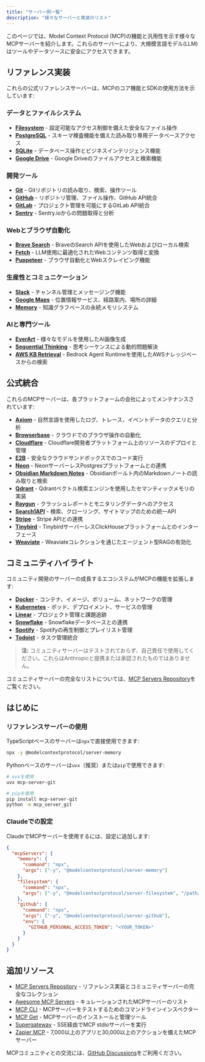 ```yaml
---
title: "サーバー例一覧"
description: "様々なサーバーと実装のリスト"
---
```


このページでは、Model Context Protocol (MCP)の機能と汎用性を示す様々なMCPサーバーを紹介します。これらのサーバーにより、大規模言語モデル(LLM)はツールやデータソースに安全にアクセスできます。

## リファレンス実装

これらの公式リファレンスサーバーは、MCPのコア機能とSDKの使用方法を示しています:

### データとファイルシステム
- **[Filesystem](https://github.com/modelcontextprotocol/servers/tree/main/src/filesystem)** - 設定可能なアクセス制御を備えた安全なファイル操作
- **[PostgreSQL](https://github.com/modelcontextprotocol/servers/tree/main/src/postgres)** - スキーマ検査機能を備えた読み取り専用データベースアクセス
- **[SQLite](https://github.com/modelcontextprotocol/servers/tree/main/src/sqlite)** - データベース操作とビジネスインテリジェンス機能
- **[Google Drive](https://github.com/modelcontextprotocol/servers/tree/main/src/gdrive)** - Google Driveのファイルアクセスと検索機能

### 開発ツール
- **[Git](https://github.com/modelcontextprotocol/servers/tree/main/src/git)** - Gitリポジトリの読み取り、検索、操作ツール
- **[GitHub](https://github.com/modelcontextprotocol/servers/tree/main/src/github)** - リポジトリ管理、ファイル操作、GitHub API統合
- **[GitLab](https://github.com/modelcontextprotocol/servers/tree/main/src/gitlab)** - プロジェクト管理を可能にするGitLab API統合
- **[Sentry](https://github.com/modelcontextprotocol/servers/tree/main/src/sentry)** - Sentry.ioからの問題取得と分析

### Webとブラウザ自動化
- **[Brave Search](https://github.com/modelcontextprotocol/servers/tree/main/src/brave-search)** - BraveのSearch APIを使用したWebおよびローカル検索
- **[Fetch](https://github.com/modelcontextprotocol/servers/tree/main/src/fetch)** - LLM使用に最適化されたWebコンテンツ取得と変換
- **[Puppeteer](https://github.com/modelcontextprotocol/servers/tree/main/src/puppeteer)** - ブラウザ自動化とWebスクレイピング機能

### 生産性とコミュニケーション
- **[Slack](https://github.com/modelcontextprotocol/servers/tree/main/src/slack)** - チャンネル管理とメッセージング機能
- **[Google Maps](https://github.com/modelcontextprotocol/servers/tree/main/src/google-maps)** - 位置情報サービス、経路案内、場所の詳細
- **[Memory](https://github.com/modelcontextprotocol/servers/tree/main/src/memory)** - 知識グラフベースの永続メモリシステム

### AIと専門ツール
- **[EverArt](https://github.com/modelcontextprotocol/servers/tree/main/src/everart)** - 様々なモデルを使用したAI画像生成
- **[Sequential Thinking](https://github.com/modelcontextprotocol/servers/tree/main/src/sequentialthinking)** - 思考シーケンスによる動的問題解決
- **[AWS KB Retrieval](https://github.com/modelcontextprotocol/servers/tree/main/src/aws-kb-retrieval-server)** - Bedrock Agent Runtimeを使用したAWSナレッジベースからの検索

## 公式統合

これらのMCPサーバーは、各プラットフォームの会社によってメンテナンスされています:

- **[Axiom](https://github.com/axiomhq/mcp-server-axiom)** - 自然言語を使用したログ、トレース、イベントデータのクエリと分析
- **[Browserbase](https://github.com/browserbase/mcp-server-browserbase)** - クラウドでのブラウザ操作の自動化
- **[Cloudflare](https://github.com/cloudflare/mcp-server-cloudflare)** - Cloudflare開発者プラットフォーム上のリソースのデプロイと管理
- **[E2B](https://github.com/e2b-dev/mcp-server)** - 安全なクラウドサンドボックスでのコード実行
- **[Neon](https://github.com/neondatabase/mcp-server-neon)** - NeonサーバーレスPostgresプラットフォームとの連携
- **[Obsidian Markdown Notes](https://github.com/calclavia/mcp-obsidian)** - Obsidianボールト内のMarkdownノートの読み取りと検索
- **[Qdrant](https://github.com/qdrant/mcp-server-qdrant/)** - Qdrantベクトル検索エンジンを使用したセマンティックメモリの実装
- **[Raygun](https://github.com/MindscapeHQ/mcp-server-raygun)** - クラッシュレポートとモニタリングデータへのアクセス
- **[Search1API](https://github.com/fatwang2/search1api-mcp)** - 検索、クローリング、サイトマップのための統一API
- **[Stripe](https://github.com/stripe/agent-toolkit)** - Stripe APIとの連携
- **[Tinybird](https://github.com/tinybirdco/mcp-tinybird)** - TinybirdサーバーレスClickHouseプラットフォームとのインターフェース
- **[Weaviate](https://github.com/weaviate/mcp-server-weaviate)** - Weaviateコレクションを通じたエージェント型RAGの有効化

## コミュニティハイライト

コミュニティ開発のサーバーの成長するエコシステムがMCPの機能を拡張します:

- **[Docker](https://github.com/ckreiling/mcp-server-docker)** - コンテナ、イメージ、ボリューム、ネットワークの管理
- **[Kubernetes](https://github.com/Flux159/mcp-server-kubernetes)** - ポッド、デプロイメント、サービスの管理
- **[Linear](https://github.com/jerhadf/linear-mcp-server)** - プロジェクト管理と課題追跡
- **[Snowflake](https://github.com/datawiz168/mcp-snowflake-service)** - Snowflakeデータベースとの連携
- **[Spotify](https://github.com/varunneal/spotify-mcp)** - Spotifyの再生制御とプレイリスト管理
- **[Todoist](https://github.com/abhiz123/todoist-mcp-server)** - タスク管理統合

> **注:** コミュニティサーバーはテストされておらず、自己責任で使用してください。これらはAnthropicと提携または承認されたものではありません。

コミュニティサーバーの完全なリストについては、[MCP Servers Repository](https://github.com/modelcontextprotocol/servers)をご覧ください。

## はじめに

### リファレンスサーバーの使用

TypeScriptベースのサーバーは`npx`で直接使用できます:

```bash
npx -y @modelcontextprotocol/server-memory
```

Pythonベースのサーバーは`uvx`（推奨）または`pip`で使用できます:

```bash
# uvxを使用
uvx mcp-server-git

# pipを使用
pip install mcp-server-git
python -m mcp_server_git
```

### Claudeでの設定

ClaudeでMCPサーバーを使用するには、設定に追加します:

```json
{
  "mcpServers": {
    "memory": {
      "command": "npx",
      "args": ["-y", "@modelcontextprotocol/server-memory"]
    },
    "filesystem": {
      "command": "npx",
      "args": ["-y", "@modelcontextprotocol/server-filesystem", "/path/to/allowed/files"]
    },
    "github": {
      "command": "npx",
      "args": ["-y", "@modelcontextprotocol/server-github"],
      "env": {
        "GITHUB_PERSONAL_ACCESS_TOKEN": "<YOUR_TOKEN>"
      }
    }
  }
}
```

## 追加リソース

- [MCP Servers Repository](https://github.com/modelcontextprotocol/servers) - リファレンス実装とコミュニティサーバーの完全なコレクション
- [Awesome MCP Servers](https://github.com/punkpeye/awesome-mcp-servers) - キュレーションされたMCPサーバーのリスト
- [MCP CLI](https://github.com/wong2/mcp-cli) - MCPサーバーをテストするためのコマンドラインインスペクター
- [MCP Get](https://mcp-get.com) - MCPサーバーのインストールと管理ツール
- [Supergateway](https://github.com/supercorp-ai/supergateway) - SSE経由でMCP stdioサーバーを実行
- [Zapier MCP](https://zapier.com/mcp) - 7,000以上のアプリと30,000以上のアクションを備えたMCPサーバー

MCPコミュニティとの交流には、[GitHub Discussions](https://github.com/orgs/modelcontextprotocol/discussions)をご利用ください。
